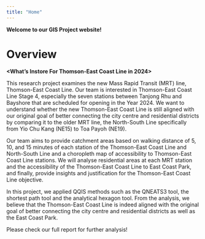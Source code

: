 ```yaml
---
title: "Home"
---
```


**Welcome to our GIS Project website!**

# Overview

**\<What's Instore For Thomson-East Coast Line in 2024\>**

This research project examines the new Mass Rapid Transit (MRT) line, Thomson-East Coast Line. Our team is interested in Thomson-East Coast Line Stage 4, especially the seven stations between Tanjong Rhu and Bayshore that are scheduled for opening in the Year 2024. We want to understand whether the new Thomson-East Coast Line is still aligned with our original goal of better connecting the city centre and residential districts by comparing it to the older MRT line, the North-South Line specifically from Yio Chu Kang (NE15) to Toa Payoh (NE19).

Our team aims to provide catchment areas based on walking distance of 5, 10, and 15 minutes of each station of the Thomson-East Coast Line and North-South Line and a choropleth map of accessibility to Thomson-East Coast Line stations. We will analyse residential areas at each MRT station and the accessibility of the Thomson-East Coast Line to East Coast Park, and finally, provide insights and justification for the Thomson-East Coast Line objective.

In this project, we applied QQIS methods such as the QNEATS3 tool, the shortest path tool and the analytical hexagon tool. From the analysis, we believe that the Thomson-East Coast Line is indeed aligned with the original goal of better connecting the city centre and residential districts as well as the East Coast Park.

Please check our full report for further analysis!
